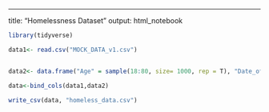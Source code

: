 ---
title: "Homelessness Dataset"
output: html_notebook


```r
library(tidyverse)

data1<- read.csv("MOCK_DATA_v1.csv")


data2<- data.frame("Age" = sample(18:80, size= 1000, rep = T), "Date_of_Arrival"=sample(seq(as.Date("2000/1/1"), as.Date("2021/1/1"), by="years"), size= 1000, replace = T), "Total_Days_in_Shelter"= sample(1:100, size=1000, rep = T), "Total_Days_Homeless"=sample(1:100, size=1000, rep = T), "Recurrence"= sample(1:100, size=1000, rep = T), "Party_Size"=sample(1:5, size=1000, rep = T), "Reason" = sample(c( 'A','B','C', 'D'), size = 1000, rep = T), "Risk" = sample(c( 'High','Medium','Low'), size = 1000, rep = T))

data<-bind_cols(data1,data2)

write_csv(data, "homeless_data.csv")

```

